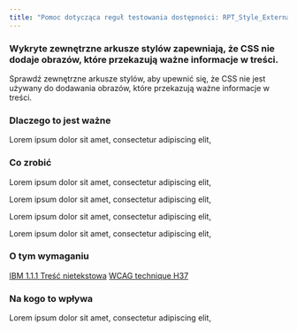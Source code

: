 ```yaml
---
title: "Pomoc dotycząca reguł testowania dostępności: RPT_Style_ExternalStyleSheet"
---
```


<div className="toolHelp">
<Row>
<Column colLg={16} colMd={8} colSm={4} className="toolHead">

### Wykryte zewnętrzne arkusze stylów zapewniają, że CSS nie dodaje obrazów, które przekazują ważne informacje w treści.

<div id="locLevel"></div>

Sprawdź zewnętrzne arkusze stylów, aby upewnić się, że CSS nie jest używany do dodawania obrazów, które przekazują ważne informacje w treści.

</Column>
</Row>
<Row>
<Column colLg={11} colMd={5} colSm={4} className="toolMain">

### Dlaczego to jest ważne

Lorem ipsum dolor sit amet, consectetur adipiscing elit,

<div id="locSnippet"></div>

### Co zrobić

Lorem ipsum dolor sit amet, consectetur adipiscing elit,

Lorem ipsum dolor sit amet, consectetur adipiscing elit,


Lorem ipsum dolor sit amet, consectetur adipiscing elit,


Lorem ipsum dolor sit amet, consectetur adipiscing elit,

</Column>
<Column colLg={5} colMd={3} colSm={4} className="toolLeft">

### O tym wymaganiu

[IBM 1.1.1 Treść nietekstowa]()
[WCAG technique H37]()

### Na kogo to wpływa

Lorem ipsum dolor sit amet, consectetur adipiscing elit,

</Column>
</Row>
</div>

